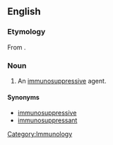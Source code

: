 ==English==

===Etymology===
From {{prefix|immuno|suppressor}}.

===Noun===
{{en-noun}}

# {{pharmacology}} An [[immunosuppressive]] agent.

====Synonyms====
*[[immunosuppressive]]
*[[immunosuppressant]]

[[Category:Immunology]]